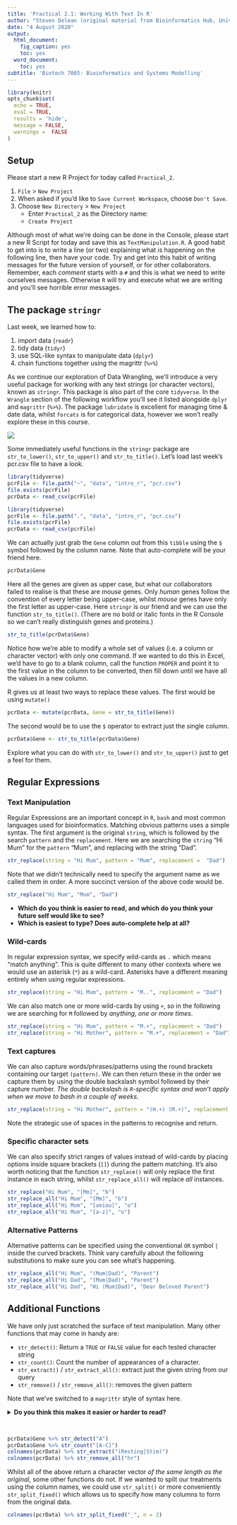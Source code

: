 ```yaml
---
title: 'Practical 2.1: Working With Text In R'
author: "Steven Delean (original material from Bioinformatics Hub, University of Adelaide)"
date: "4 August 2020"
output:
  html_document:
    fig_caption: yes
    toc: yes
  word_document:
    toc: yes
subtitle: 'Biotech 7005: Bioinformatics and Systems Modelling'
---
```


```r
library(knitr)
opts_chunk$set(
  echo = TRUE,
  eval = TRUE,
  results = 'hide',
  message = FALSE, 
  warnings =  FALSE
)
```


## Setup

Please start a new R Project for today called `Practical_2`.

1. `File` > `New Project` 
2. When asked if you'd like to `Save Current Workspace`, choose `Don't Save`.
3. Choose `New Directory` > `New Project`
    + Enter `Practical_2` as the Directory name:
    + `Create Project`

Although most of what we're doing can be done in the Console, please start a new R Script for today and save this as `TextManipulation.R`.
A good habit to get into is to write a line (or two) explaining what is happening on the following line, then have your code.
Try and get into this habit of writing messages for the future version of yourself, or for other collaborators.
Remember, each *comment* starts with a `#` and this is what we need to write ourselves messages.
Otherwise `R` will try and execute what we are writing and you'll see horrible error messages.

## The package `stringr`

Last week, we learned how to:

1. import data (`readr`)
2. tidy data (`tidyr`)
3. use SQL-like syntax to manipulate data (`dplyr`)
4. chain functions together using the magrittr (`%>%`)

As we continue our exploration of Data Wrangling, we'll introduce a very useful package for working with any text strings (or character vectors), known as `stringr`.
This package is also part of the core `tidyverse`.
In the `Wrangle` section of the following workflow you'll see it listed alongside `dplyr` and `magrittr` (`%>%`).
The package `lubridate` is excellent for managing time & date data, whilst `forcats` is for categorical data, however we won't really explore these in this course.

![](images/tidy_workflow.png)

Some immediately useful functions in the `stringr` package are `str_to_lower()`, `str_to_upper()` and `str_to_title()`.
Let's load last week's pcr.csv file to have a look.

```r
library(tidyverse)
pcrFile <- file.path("~", "data", "intro_r", "pcr.csv")
file.exists(pcrFile)
pcrData <- read_csv(pcrFile)
```
```r
library(tidyverse)
pcrFile <- file.path(".", "data", "intro_r", "pcr.csv")
file.exists(pcrFile)
pcrData <- read_csv(pcrFile)
```

We can actually just grab the `Gene` column out from this `tibble` using the `$` symbol followed by the column name.
Note that auto-complete will be your friend here.

```r
pcrData$Gene
```

Here all the genes are given as upper case, but what our collaborators failed to realise is that these are *mouse* genes.
Only *human* genes follow the convention of every letter being upper-case, whilst *mouse* genes have only the first letter as upper-case.
Here `stringr` is our friend and we can use the function `str_to_title()`.
(There are no bold or italic fonts in the R Console so we can't really distinguish genes and proteins.)

```r
str_to_title(pcrData$Gene)
```

Notice how we're able to modify a whole set of values (i.e. a column or character vector) with only one command.
If we wanted to do this in Excel, we'd have to go to a blank column, call the function `PROPER` and point it to the first value in the column to be converted, then fill down until we have all the values in a new column.

R gives us at least two ways to replace these values.
The first would be using `mutate()`

```r
pcrData <- mutate(pcrData, Gene = str_to_title(Gene))
```

The second would be to use the `$` operator to extract just the single column.

```r
pcrData$Gene <- str_to_title(pcrData$Gene)
```

Explore what you can do with `str_to_lower()` and `str_to_upper()` just to get a feel for them.

## Regular Expressions

### Text Manipulation 

Regular Expressions are an important concept in `R`, `bash` and most common languages used for bioinformatics.
Matching obvious patterns uses a simple syntax.
The first argument is the original `string`, which is followed by the search `pattern` and the `replacement`.
Here we are searching the `string` "Hi Mum" for the `pattern` "Mum", and replacing  with the string "Dad".

```r
str_replace(string = "Hi Mum", pattern = "Mum", replacement =  "Dad")
```

Note that we didn't technically need to specify the argument name as we called them in order.
A more succinct version of the above code would be.

```r
str_replace("Hi Mum", "Mum", "Dad")
```

- **Which do you think is easier to read, and which do you think your future self would like to see?**
- **Which is easiest to type? Does auto-complete help at all?**

### Wild-cards

In regular expression syntax, we specify wild-cards as `.` which means "match anything".
This is quite different to many other contexts where we would use an asterisk (`*`) as a wild-card.
Asterisks have a different meaning entirely when using regular expressions.

```r
str_replace(string = "Hi Mum", pattern = "M..", replacement = "Dad")
```

We can also match one or more wild-cards by using `+`, so in the following we are searching for `M` followed by *anything*, *one or more times*.

```r
str_replace(string = "Hi Mum", pattern = "M.+", replacement = "Dad")
str_replace(string = "Hi Mother", pattern = "M.+", replacement = "Dad")
```

### Text captures

We can also capture words/phrases/patterns using the round brackets containing our target `(pattern)`.
We can then return these in the order we capture them by using the double backslash symbol followed by their capture number.
*The double backslash is `R`-specific syntax and won't apply when we move to bash in a couple of weeks*.

```r
str_replace(string = "Hi Mother", pattern = "(H.+) (M.+)", replacement = "\\2! \\1!")
```

Note the strategic use of spaces in the patterns to recognise and return.

### Specific character sets

We can also specify strict ranges of values instead of wild-cards by placing options inside square brackets (`[]`) during the pattern matching.
It's also worth noticing that the function `str_replace()` will only replace the first instance in each string, whilst `str_replace_all()` will replace *all* instances.

```r
str_replace("Hi Mum", "[Mm]", "b")
str_replace_all("Hi Mum", "[Mm]", "b")
str_replace_all("Hi Mum", "[aeiou]", "o")
str_replace_all("Hi Mum", "[a-z]", "o")
```

### Alternative Patterns

Alternative patterns can be specified using the conventional `OR` symbol `|` inside the curved brackets.
Think vary carefully about the following substitutions to make sure you can see what's happening.

```r
str_replace_all("Hi Mum", "(Mum|Dad)", "Parent")
str_replace_all("Hi Dad", "(Mum|Dad)", "Parent")
str_replace_all("Hi Dad", "Hi (Mum|Dad)", "Dear Beloved Parent")
```

## Additional Functions

We have only just scratched the surface of text manipulation.
Many other functions that may come in handy are:

- `str_detect()`: Return a `TRUE` or `FALSE` value for each tested character string
- `str_count()`: Count the number of appearances of a character.
- `str_extract()` / `str_extract_all()`: extract just the given string from our query
- `str_remove()` / `str_remove_all()`: removes the given pattern

Note that we've switched to a `magrittr` style of syntax here.

<details><summary><b>Do you think this makes it easier or harder to read?</b></summary>
There is no right or wrong answer. It's up to you... 
</details><br>


```r
pcrData$Gene %>% str_detect("A")
pcrData$Gene %>% str_count("[A-C]")
colnames(pcrData) %>% str_extract("(Resting|Stim)")
colnames(pcrData) %>% str_remove_all("hr")
```

Whilst all of the above return a character vector *of the same length as the original*, some other functions do not.
If we wanted to split our treatments using the column names, we could use `str_split()` or more conveniently `str_split_fixed()` which allows us to specify how many columns to form from the original data.

```r
colnames(pcrData) %>% str_split_fixed("_", n = 2)
```

